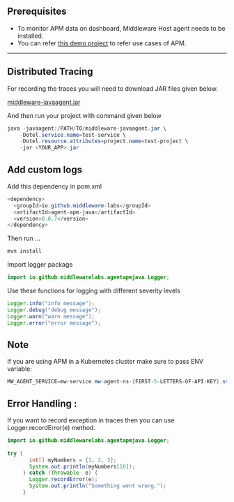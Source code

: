 

## Prerequisites 

* To monitor APM data on dashboard, Middleware Host agent needs to be installed.
* You can refer [this demo project](https://github.com/middleware-labs/demo-apm/tree/master/java) to refer use cases of
  APM.

--------------------

## Distributed Tracing

For recording the traces you will need to download JAR files given below.

[middleware-javaagent.jar](https://install.middleware.io/jars/middleware-javaagent.jar)

And then run your project with command given below

```java
java -javaagent:/PATH/TO/middleware-javaagent.jar \
    -Dotel.service.name=test-service \
    -Dotel.resource.attributes=project.name=test-project \
    -jar <YOUR_APP>.jar
```

## Add custom logs

Add this dependency in pom.xml

```java
<dependency>
  <groupId>io.github.middleware-labs</groupId>
  <artifactId>agent-apm-java</artifactId>
  <version>0.0.7</version>
</dependency>
```

Then run ...

```java
mvn install
```

Import logger package

```java
import io.github.middlewarelabs.agentapmjava.Logger;
```

Use these functions for logging with different severity levels

```java
Logger.info("info message");
Logger.debug("debug message");
Logger.warn("warn message");
Logger.error("error message");
```

## Note

If you are using APM in a Kubernetes cluster make sure to pass ENV variable:

```java
MW_AGENT_SERVICE=mw-service.mw-agent-ns-{FIRST-5-LETTERS-OF-API-KEY}.svc.cluster.local
```

## Error Handling :

If you want to record exception in traces then you can use Logger.recordError(e) method.

```java
import io.github.middlewarelabs.agentapmjava.Logger;
        
try {
       int[] myNumbers = {1, 2, 3};
       System.out.println(myNumbers[10]);
     } catch (Throwable  e) {
       Logger.recordError(e);
       System.out.println("Something went wrong.");
     }
 
